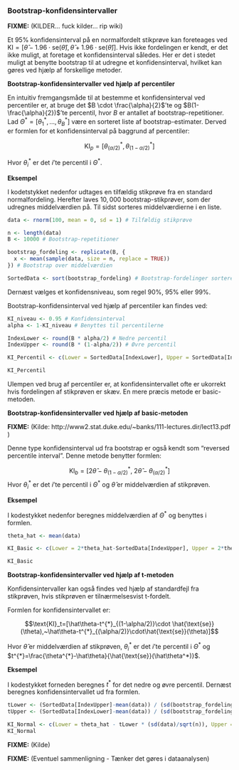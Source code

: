 ### Bootstrap-konfidensintervaller

__FIXME:__ (KILDER... fuck kilder... rip wiki)

Et $95\%$ konfidensinterval på en normalfordelt stikprøve kan foreteages ved $\text{KI} = [\hat\theta - 1.96\cdot \text{se}(\hat\theta),\hat\theta + 1.96\cdot  \text{se}(\hat\theta)]$. Hvis ikke fordelingen er kendt, er det ikke muligt, at foretage et konfidensinterval således. Her er det i stedet muligt at benytte bootstrap til at udregne et konfidensinterval, hvilket kan gøres ved hjælp af forskellige metoder.

__Bootstrap-konfidensintervaller ved hjælp af percentiler__

En intuitiv fremgangsmåde til at bestemme et konfidensinterval ved percentiler er, at bruge det $B \cdot \frac{\alpha}{2}$'te og $B(1-\frac{\alpha}{2})$'te percentil, hvor $B$ er antallet af bootstrap-repetitioner. Lad $\Theta^* = [\theta^*_1, \ldots,\theta^*_B]$ være en sorteret liste af bootstrap-estimater. Derved er formlen for et konfidensinterval på baggrund af percentiler:

$$\text{KI}_p = [\theta^{*}_{(\alpha/2)}, \theta^{*}_{(1-\alpha/2)}]$$

Hvor $\theta^*_i$ er det $i$'te percentil i $\Theta^*$.  


__Eksempel__

I kodetstykket nedenfor udtages en tilfældig stikprøve fra en standard normalfordeling. Herefter laves $10,000$ bootstrap-stikprøver, som der udregnes middelværdien på. Til sidst sorteres middelværdierne i en liste.  

```r
data <- rnorm(100, mean = 0, sd = 1) # Tilfældig stikprøve

n <- length(data)
B <- 10000 # Bootstrap-repetitioner

bootstrap_fordeling <- replicate(B, {
  x <- mean(sample(data, size = n, replace = TRUE))
}) # Bootstrap over middelværdien

SortedData <- sort(bootstrap_fordeling) # Bootstrap-fordelinger sorteret
```

Dernæst vælges et konfidensniveau, som regel $90\%$, $95\%$ eller $99\%$.

Bootstrap-konfidensinterval ved hjælp af percentiler kan findes ved:
```r
KI_niveau <- 0.95 # Konfidensinterval
alpha <- 1-KI_niveau # Benyttes til percentilerne

IndexLower <- round(B * alpha/2) # Nedre percentil
IndexUpper <- round(B * (1-alpha/2)) # Øvre percentil

KI_Percentil <- c(Lower = SortedData[IndexLower], Upper = SortedData[IndexUpper]) # Konfidensinterval vha. percentiler

KI_Percentil
```

Ulempen ved brug af percentiler er, at konfidensintervallet ofte er ukorrekt hvis fordelingen af stikprøven er skæv. En mere præcis metode er basic-metoden.

__Bootstrap-konfidensintervaller ved hjælp af basic-metoden__

__FIXME:__ (Kilde: http://www2.stat.duke.edu/~banks/111-lectures.dir/lect13.pdf )

Denne type konfidensinterval ud fra bootstrap er også kendt som "reversed percentile interval". Denne metode benytter formlen:

$$\text{KI}_b = [2\hat\theta- \theta^{*}_{(1-\alpha/2)}, ~ 2\hat\theta- \theta^{*}_{(\alpha/2)}]$$ 
Hvor $\theta^*_i$ er det $i$'te percentil i $\Theta^*$ og $\hat\theta$ er middelværdien af stikprøven.

__Eksempel__

I kodestykket nedenfor beregnes middelværdien af $\Theta^*$ og benyttes i formlen.

```r
theta_hat <- mean(data)

KI_Basic <- c(Lower = 2*theta_hat-SortedData[IndexUpper], Upper = 2*theta_hat-SortedData[IndexLower])

KI_Basic
```

__Bootstrap-konfidensintervaller ved hjælp af t-metoden__

Konfidensintervaller kan også findes ved hjælp af standardfejl fra stikprøven, hvis stikprøven er tilnærmelsesvist t-fordelt.

Formlen for konfidensintervallet er:

$$\text{KI}_t=[\hat\theta-t^{*}_{(1-\alpha/2)}\cdot \hat{\text{se}}(\theta),~\hat\theta-t^{*}_{(\alpha/2)}\cdot\hat{\text{se}}(\theta)]$$

Hvor $\hat\theta$ er middelværdien af stikprøven, $\theta^*_i$ er det $i$'te percentil i $\Theta^*$ og $t^{*}=\frac{\theta^{*}-\hat\theta}{\hat{\text{se}}(\hat\theta^*)}$.

__Eksempel__

I kodestykket forneden beregnes $t^{*}$ for det nedre og øvre percentil. Dernæst beregnes konfidensintervallet ud fra formlen. 

```r
tLower <- (SortedData[IndexUpper]-mean(data)) / (sd(bootstrap_fordeling)) # SD udregner standardfejl
tUpper <- (SortedData[IndexLower]-mean(data)) / (sd(bootstrap_fordeling)) # SD udregner standardfejl

KI_Normal <- c(Lower = theta_hat - tLower * (sd(data)/sqrt(n)), Upper = theta_hat - tUpper * (sd(data)/sqrt(n)))
KI_Normal
```

__FIXME:__ (Kilde)

__FIXME:__ (Eventuel sammenligning - Tænker det gøres i dataanalysen)
